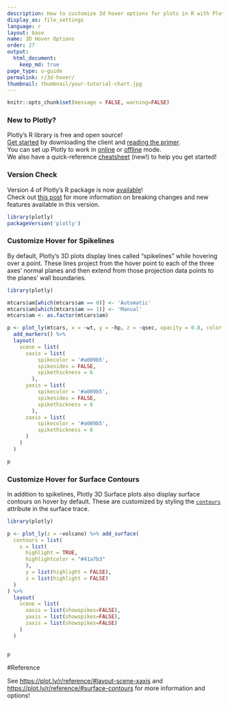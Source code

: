 ```yaml
---
description: How to customize 3d hover options for plots in R with Plotly.
display_as: file_settings
language: r
layout: base
name: 3D Hover Options
order: 27
output:
  html_document:
    keep_md: true
page_type: u-guide
permalink: r/3d-hover/
thumbnail: thumbnail/your-tutorial-chart.jpg
---
```


```r
knitr::opts_chunk$set(message = FALSE, warning=FALSE)
```
### New to Plotly?

Plotly's R library is free and open source!<br>
[Get started](https://plot.ly/r/getting-started/) by downloading the client and [reading the primer](https://plot.ly/r/getting-started/).<br>
You can set up Plotly to work in [online](https://plot.ly/r/getting-started/#hosting-graphs-in-your-online-plotly-account) or [offline](https://plot.ly/r/offline/) mode.<br>
We also have a quick-reference [cheatsheet](https://images.plot.ly/plotly-documentation/images/r_cheat_sheet.pdf) (new!) to help you get started!

### Version Check

Version 4 of Plotly's R package is now [available](https://plot.ly/r/getting-started/#installation)!<br>
Check out [this post](http://moderndata.plot.ly/upgrading-to-plotly-4-0-and-above/) for more information on breaking changes and new features available in this version.
```r
library(plotly)
packageVersion('plotly')
```

### Customize Hover for Spikelines

By default, Plotly's 3D plots display lines called "spikelines" while hovering over a point.
These lines project from the hover point to each of the three axes' normal planes and
then extend from those projection data points to the planes' wall boundaries.

```r
library(plotly)

mtcars$am[which(mtcars$am == 0)] <- 'Automatic'
mtcars$am[which(mtcars$am == 1)] <- 'Manual'
mtcars$am <- as.factor(mtcars$am)

p <- plot_ly(mtcars, x = ~wt, y = ~hp, z = ~qsec, opacity = 0.8, color = ~am, colors = c('#BF382A', '#0C4B8E')) %>%
  add_markers() %>%
  layout(
    scene = list(
      xaxis = list(
          spikecolor = '#a009b5',
          spikesides = FALSE,
  		  spikethickness = 6
  	 	),
  	  yaxis = list(
  		  spikecolor = '#a009b5',
  		  spikesides = FALSE,
  		  spikethickness = 6  		
  		),
  	  zaxis = list(
  		  spikecolor = '#a009b5',
  		  spikethickness = 6
  	  )
    )
  )

p
```

### Customize Hover for Surface Contours

In addition to spikelines, Plotly 3D Surface plots also display surface contours on hover by default.
These are customized by styling the [`contours`](https://plot.ly/r/reference/#surface-contours)
attribute in the surface trace.

```r
library(plotly)

p <- plot_ly(z = ~volcano) %>% add_surface(
  contours = list(
    x = list( 
      highlight = TRUE,
	  highlightcolor = "#41a7b3"
	  ),
      y = list(highlight = FALSE),
      z = list(highlight = FALSE)
  )
) %>%
  layout(
    scene = list(
      xaxis = list(showspikes=FALSE),
  	  yaxis = list(showspikes=FALSE),
  	  zaxis = list(showspikes=FALSE)
    )
  )


p
``` 

#Reference

See [https://plot.ly/r/reference/#layout-scene-xaxis](https://plot.ly/r/reference/#layout-scene-xaxis) and [https://plot.ly/r/reference/#surface-contours](https://plot.ly/r/reference/#surface-contours) for more information and options!